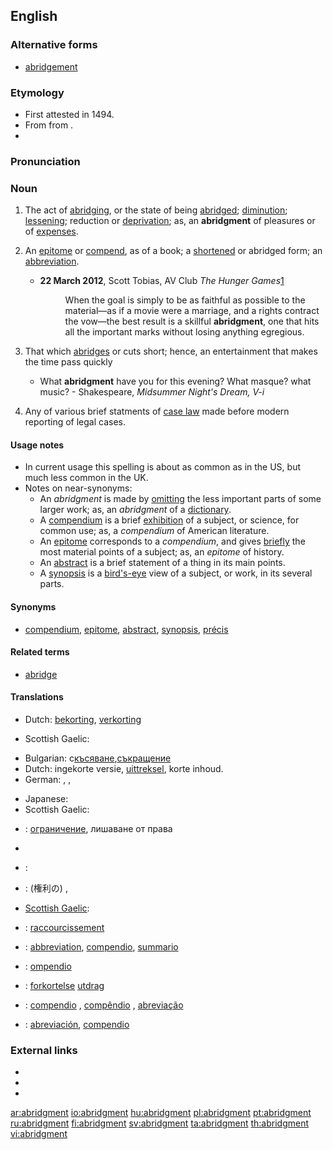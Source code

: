 ==English==
{{Webster 1913}}

===Alternative forms===
* [[abridgement]]

===Etymology===
* First attested in 1494.
* From {{etyl|enm}} from {{etyl|frm}} {{term|abregement|lang=enm}}.
* {{suffix|abridge|ment}}

===Pronunciation===
{{a|US}} {{IPA|/əˈbɹɪd͡ʒ.mənt/}}

===Noun===
{{en-noun}}

# {{context|US}} The act of [[abridging]], or the state of being [[abridged]]; [[diminution]]; [[lessening]]; reduction or [[deprivation]]; as, an '''abridgment''' of pleasures or of [[expenses]].
# {{context|US}} An [[epitome]] or [[compend]], as of a book; a [[shortened]] or abridged form; an [[abbreviation]].
#* '''22 March 2012''', Scott Tobias, AV Club ''The Hunger Games''[http://www.avclub.com/articles/the-hunger-games,71293/]
#*: When the goal is simply to be as faithful as possible to the material—as if a movie were a marriage, and a rights contract the vow—the best result is a skillful '''abridgment''', one that hits all the important marks without losing anything egregious.  
# {{context|obsolete}} That which [[abridges]] or cuts short; hence, an entertainment that makes the time pass quickly
#* What '''abridgment''' have you for this evening? What masque? what music? - Shakespeare, ''Midsummer Night's Dream, V-i''
# {{context|dated|legal}} Any of various brief statments of [[case law]] made before modern reporting of legal cases.

====Usage notes====
* In current usage this spelling is about as common as {{term|abridgement}} in the US, but much less common in the UK.
* Notes on near-synonyms:
** An ''abridgment'' is made by [[omitting]] the less important parts of some larger work; as, an ''abridgment'' of a [[dictionary]].
** A [[compendium]] is a brief [[exhibition]] of a subject, or science, for common use; as, a ''compendium'' of American literature.
** An [[epitome]] corresponds to a ''compendium'', and gives [[briefly]] the most material points of a subject; as, an ''epitome'' of history.
** An [[abstract]] is a brief statement of a thing in its main points.
** A [[synopsis]] is a [[bird's-eye]] view of a subject, or work, in its several parts.

====Synonyms====
* {{sense|act of abridging}} [[compendium]], [[epitome]], [[abstract]], [[synopsis]], [[précis]]

====Related terms====
* [[abridge]]

====Translations====
{{trans-top|act of abridging}}
* Dutch: [[bekorting]], [[verkorting]]
{{trans-mid}}
* Scottish Gaelic: {{t-|gd|giorrachadh|m|xs=Scottish Gaelic}}
{{trans-bottom}}
{{trans-top|shortened version.}}
* Bulgarian: с[[късяване]],[[съкращение]]
* Dutch: ingekorte versie, [[uittreksel]], korte inhoud.
* German: {{t+|de|Auszug|m}}, {{t+|de|Kurzfassung|f}}, {{t+|de|Kurzform|f}}
{{trans-mid}}
* Japanese: {{t+|ja|要約}}
* Scottish Gaelic: {{t-|gd|giorrachadh|m|xs=Scottish Gaelic}}
{{trans-bottom}}

{{trans-top|state of being abridged}}
* {{ttbc|bg}}: [[ограничение]], лишаване от права
* {{trreq|nl}}
* {{ttbc|de}}: {{t+|de|Kürzung|f}}
{{trans-mid}}
* {{ttbc|ja}}: (権利の) {{t+|ja|縮小}},  {{t+|ja|剥奪}}
* [[Scottish Gaelic]]: {{t-|gd|giorrachadh|m|xs=Scottish Gaelic}}
{{trans-bottom}}

{{checktrans-top}}
* {{ttbc|fr}}: [[raccourcissement]]
* {{ttbc|ia}}: [[abbreviation]],  [[compendio]], [[summario]]
* {{ttbc|it}}: [[ompendio]]
{{trans-mid}}
* {{ttbc|no}}: [[forkortelse]]  {{c}} [[utdrag]] {{n}}
* {{ttbc|pt}}: [[compendio]] {{m}}, [[compêndio]] {{m}}, [[abreviação]] {{f}}
* {{ttbc|es}}: [[abreviación]], [[compendio]] {{m}}
{{trans-bottom}}

===External links===
* {{R:Webster 1913}}
* {{R:Century 1911}}
* {{R:OneLook}}

[[ar:abridgment]]
[[io:abridgment]]
[[hu:abridgment]]
[[pl:abridgment]]
[[pt:abridgment]]
[[ru:abridgment]]
[[fi:abridgment]]
[[sv:abridgment]]
[[ta:abridgment]]
[[th:abridgment]]
[[vi:abridgment]]
